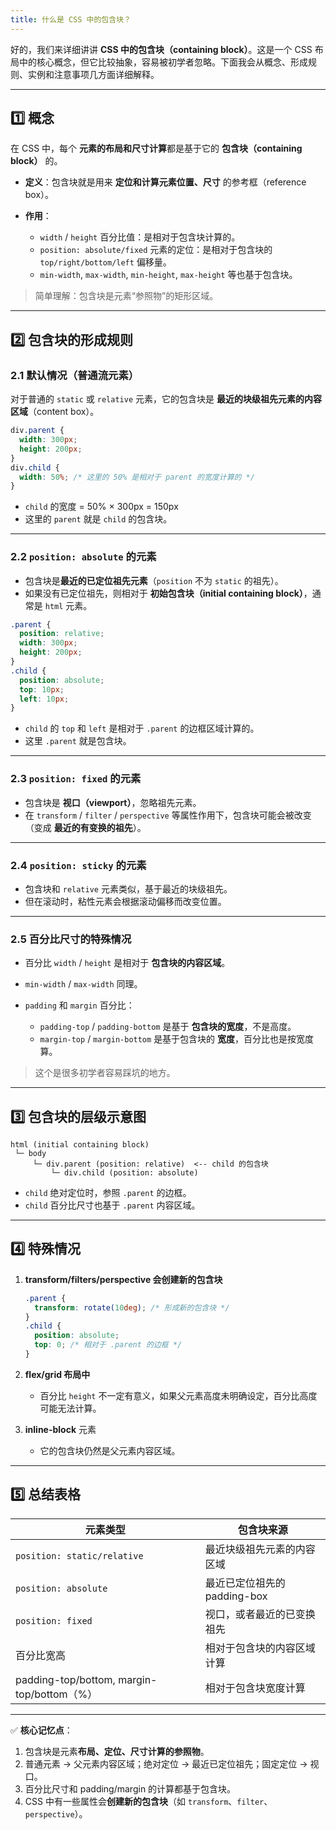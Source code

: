 ```yaml
---
title: 什么是 CSS 中的包含块？
---
```


好的，我们来详细讲讲 **CSS 中的包含块（containing block）**。这是一个 CSS 布局中的核心概念，但它比较抽象，容易被初学者忽略。下面我会从概念、形成规则、实例和注意事项几方面详细解释。

---

## 1️⃣ 概念

在 CSS 中，每个 **元素的布局和尺寸计算**都是基于它的 **包含块（containing block）** 的。

* **定义**：包含块就是用来 **定位和计算元素位置、尺寸** 的参考框（reference box）。
* **作用**：

  * `width` / `height` 百分比值：是相对于包含块计算的。
  * `position: absolute/fixed` 元素的定位：是相对于包含块的 `top/right/bottom/left` 偏移量。
  * `min-width`, `max-width`, `min-height`, `max-height` 等也基于包含块。

> 简单理解：包含块是元素“参照物”的矩形区域。

---

## 2️⃣ 包含块的形成规则

### 2.1 默认情况（普通流元素）

对于普通的 `static` 或 `relative` 元素，它的包含块是 **最近的块级祖先元素的内容区域**（content box）。

```css
div.parent {
  width: 300px;
  height: 200px;
}
div.child {
  width: 50%; /* 这里的 50% 是相对于 parent 的宽度计算的 */
}
```

* `child` 的宽度 = 50% × 300px = 150px
* 这里的 `parent` 就是 `child` 的包含块。

---

### 2.2 `position: absolute` 的元素

* 包含块是**最近的已定位祖先元素**（`position` 不为 `static` 的祖先）。
* 如果没有已定位祖先，则相对于 **初始包含块（initial containing block）**，通常是 `html` 元素。

```css
.parent {
  position: relative;
  width: 300px;
  height: 200px;
}
.child {
  position: absolute;
  top: 10px;
  left: 10px;
}
```

* `child` 的 `top` 和 `left` 是相对于 `.parent` 的边框区域计算的。
* 这里 `.parent` 就是包含块。

---

### 2.3 `position: fixed` 的元素

* 包含块是 **视口（viewport）**，忽略祖先元素。
* 在 `transform` / `filter` / `perspective` 等属性作用下，包含块可能会被改变（变成 **最近的有变换的祖先**）。

---

### 2.4 `position: sticky` 的元素

* 包含块和 `relative` 元素类似，基于最近的块级祖先。
* 但在滚动时，粘性元素会根据滚动偏移而改变位置。

---

### 2.5 百分比尺寸的特殊情况

* 百分比 `width` / `height` 是相对于 **包含块的内容区域**。
* `min-width` / `max-width` 同理。
* `padding` 和 `margin` 百分比：

  * `padding-top` / `padding-bottom` 是基于 **包含块的宽度**，不是高度。
  * `margin-top` / `margin-bottom` 是基于包含块的 **宽度**，百分比也是按宽度算。

> 这个是很多初学者容易踩坑的地方。

---

## 3️⃣ 包含块的层级示意图

```
html (initial containing block)
 └─ body
     └─ div.parent (position: relative)  <-- child 的包含块
         └─ div.child (position: absolute)
```

* `child` 绝对定位时，参照 `.parent` 的边框。
* `child` 百分比尺寸也基于 `.parent` 内容区域。

---

## 4️⃣ 特殊情况

1. **transform/filters/perspective 会创建新的包含块**

   ```css
   .parent {
     transform: rotate(10deg); /* 形成新的包含块 */
   }
   .child {
     position: absolute;
     top: 0; /* 相对于 .parent 的边框 */
   }
   ```
2. **flex/grid 布局中**

   * 百分比 `height` 不一定有意义，如果父元素高度未明确设定，百分比高度可能无法计算。
3. **inline-block** 元素

   * 它的包含块仍然是父元素内容区域。

---

## 5️⃣ 总结表格

| 元素类型                                     | 包含块来源                |
| ---------------------------------------- | -------------------- |
| `position: static/relative`              | 最近块级祖先元素的内容区域        |
| `position: absolute`                     | 最近已定位祖先的 padding-box |
| `position: fixed`                        | 视口，或者最近的已变换祖先        |
| 百分比宽高                                    | 相对于包含块的内容区域计算        |
| padding-top/bottom, margin-top/bottom（%） | 相对于包含块宽度计算           |

---

✅ **核心记忆点**：

1. 包含块是元素**布局、定位、尺寸计算的参照物**。
2. 普通元素 → 父元素内容区域；绝对定位 → 最近已定位祖先；固定定位 → 视口。
3. 百分比尺寸和 padding/margin 的计算都基于包含块。
4. CSS 中有一些属性会**创建新的包含块**（如 `transform`、`filter`、`perspective`）。


